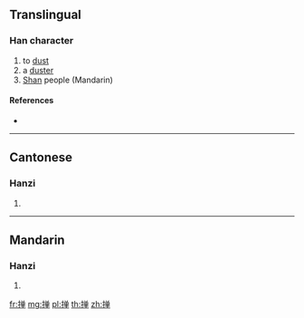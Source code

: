 {{also|撣}}
==Translingual==

===Han character===
{{Han char|rn=64|rad=手|as=08|sn=11|four=|canj=手金田十 (QCWJ)|ids=⿰[[扌]][[单]]}}

# to [[dust]]
# a [[duster]]
# [[Shan]] people (Mandarin)

====References====
* {{Han ref|kx=0440.181|hdz=31906.050|uh=63B8|ud=25528}}

----

==Cantonese==

===Hanzi===
{{yue-hanzi|jyut=[[daan6]], [[sin6]]|y=daan6, sin6|tra=撣}}

# {{defn|lang=yue|sort=手08}}

----

==Mandarin==

===Hanzi===
{{cmn-hanzi|tra=撣|pin=[[dǎn]] ([[dan3]]), [[shàn]] ([[shan4]])|wg=tan<sup>3</sup>, shan<sup>4</sup>}}

# {{defn|lang=cmn|sort=手08}}

[[fr:掸]]
[[mg:掸]]
[[pl:掸]]
[[th:掸]]
[[zh:掸]]